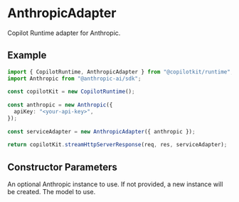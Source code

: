 


# AnthropicAdapter

Copilot Runtime adapter for Anthropic.
 
## Example
 
```ts
import { CopilotRuntime, AnthropicAdapter } from "@copilotkit/runtime";
import Anthropic from "@anthropic-ai/sdk";
 
const copilotKit = new CopilotRuntime();
 
const anthropic = new Anthropic({
  apiKey: "<your-api-key>",
});
 
const serviceAdapter = new AnthropicAdapter({ anthropic });
 
return copilotKit.streamHttpServerResponse(req, res, serviceAdapter);
```

## Constructor Parameters

<PropertyReference name="anthropic" type="Anthropic"  > 
An optional Anthropic instance to use.  If not provided, a new instance will be
  created.
</PropertyReference>

<PropertyReference name="model" type="string"  > 
The model to use.
</PropertyReference>

